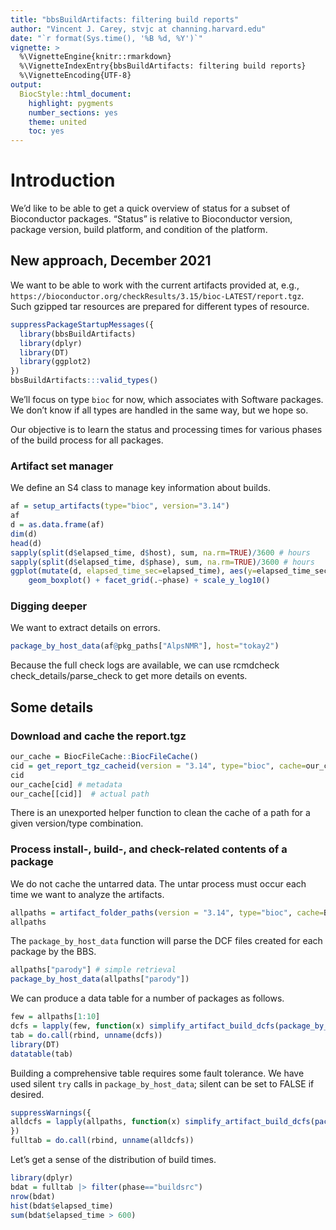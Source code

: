 ```yaml
---
title: "bbsBuildArtifacts: filtering build reports"
author: "Vincent J. Carey, stvjc at channing.harvard.edu"
date: "`r format(Sys.time(), '%B %d, %Y')`"
vignette: >
  %\VignetteEngine{knitr::rmarkdown}
  %\VignetteIndexEntry{bbsBuildArtifacts: filtering build reports}
  %\VignetteEncoding{UTF-8}
output:
  BiocStyle::html_document:
    highlight: pygments
    number_sections: yes
    theme: united
    toc: yes
---
```


# Introduction

We'd like to be able to get a quick overview of status for a
subset of Bioconductor packages.  "Status" is relative to
Bioconductor version, package version, build platform, and
condition of the platform.

## New approach, December 2021

We want to be able to work with the current artifacts provided
at, e.g., `https://bioconductor.org/checkResults/3.15/bioc-LATEST/report.tgz`.
Such gzipped tar resources are prepared for different types
of resource.

```r
suppressPackageStartupMessages({
  library(bbsBuildArtifacts)
  library(dplyr)
  library(DT)
  library(ggplot2)
})
bbsBuildArtifacts:::valid_types()
```

We'll focus on type `bioc` for now, which associates with Software packages.
We don't know if all types are handled in the same way, but we hope so.

Our objective is to learn the status and processing times for
various phases of the build process for all packages.

### Artifact set manager

We define an S4 class to manage key information about builds.

```r
af = setup_artifacts(type="bioc", version="3.14")
af
d = as.data.frame(af)
dim(d)
head(d)
sapply(split(d$elapsed_time, d$host), sum, na.rm=TRUE)/3600 # hours
sapply(split(d$elapsed_time, d$phase), sum, na.rm=TRUE)/3600 # hours
ggplot(mutate(d, elapsed_time_sec=elapsed_time), aes(y=elapsed_time_sec, x=host)) + 
    geom_boxplot() + facet_grid(.~phase) + scale_y_log10() 
```

### Digging deeper

We want to extract details on errors.

```r
package_by_host_data(af@pkg_paths["AlpsNMR"], host="tokay2")
```

Because the full check logs are available, we can use rcmdcheck check_details/parse_check
to get more details on events.

## Some details

### Download and cache the report.tgz

```r
our_cache = BiocFileCache::BiocFileCache()
cid = get_report_tgz_cacheid(version = "3.14", type="bioc", cache=our_cache)
cid
our_cache[cid] # metadata
our_cache[[cid]]  # actual path
```

There is an unexported helper function to clean the cache of
a path for a given version/type combination.

### Process install-, build-, and check-related contents of a package

We do not cache the untarred data.  The untar process must
occur each time we want to analyze the artifacts.

```r
allpaths = artifact_folder_paths(version = "3.14", type="bioc", cache=BiocFileCache::BiocFileCache())
allpaths
```

The `package_by_host_data` function will parse the DCF files
created for each package by the BBS.

```r
allpaths["parody"] # simple retrieval
package_by_host_data(allpaths["parody"])
```

We can produce a data table for a number of packages as follows.

```r
few = allpaths[1:10]
dcfs = lapply(few, function(x) simplify_artifact_build_dcfs(package_by_host_data(x)))
tab = do.call(rbind, unname(dcfs))
library(DT)
datatable(tab)
```

Building a comprehensive table requires some fault tolerance.  We
have used silent `try` calls in `package_by_host_data`; silent can
be set to FALSE if desired.

```r
suppressWarnings({
alldcfs = lapply(allpaths, function(x) simplify_artifact_build_dcfs(package_by_host_data(x)))
})
fulltab = do.call(rbind, unname(alldcfs))
```

Let's get a sense of the distribution of build times.

```r
library(dplyr)
bdat = fulltab |> filter(phase=="buildsrc")
nrow(bdat)
hist(bdat$elapsed_time)
sum(bdat$elapsed_time > 600)
```



